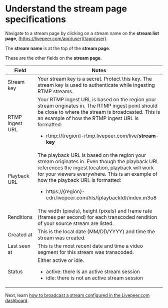 
<DocsLayout>


# Understand the stream page specifications

Navigate to a stream page by clicking on a stream name on the **stream list page**, [https://livepeer.com/app/user](/app/user).

The **stream name** is at the top of the **stream page**.

These are the other fields on the **stream page**.

| Field               | Notes                                                                                                                                                                                                                                                                                       |
| ------------------- | ------------------------------------------------------------------------------------------------------------------------------------------------------------------------------------------------------------------------------------------------------------------------------------------- |
| Stream key          | Your stream key is a secret. Protect this key. The stream key is used to authenticate while ingesting RTMP streams.                                                                                                                                                                         |
| RTMP ingest URL     | Your RTMP ingest URL is based on the region your stream originates in. The RTMP ingest point should be close to where the stream is broadcasted. This is an example of how the RTMP ingest URL is formatted: <ul><li>rtmp://{region}-rtmp.livepeer.com/live/<strong>stream-key</strong></li></ul> |
| Playback URL        | The playback URL is based on the region your stream originates in. Even though the playback URL references the ingest location, playback will work for your viewers everywhere. This is an example of how the playback URL is formatted: <ul><li>https://{region}-cdn.livepeer.com/hls/{playbackId}/index.m3u8</li></ul>|
| Renditions          | The width (pixels), height (pixels) and frame rate (frames per second) for each transcoded rendition of your source stream are listed.                                                                                                                                                                                       |
| Created at          | This is the local date (MM/DD/YYYY) and time the stream was created.                                                                                                                                                                                                                       |
| Last seen at        | This is the most recent date and time a video segment for this stream was transcoded.                                                                                                                                                                                                       |
| Status              | Either active or idle. <ul><li>active: there is an active stream session</li><li>idle: there is not an active stream session</li></ul>                                                                                                                                                      |

Next, learn [how to broadcast a stream configured in the Livepeer.com dashboard](/docs/guides/dashboard/broadcast-a-stream-session).

</DocsLayout>

